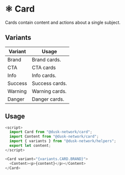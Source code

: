 
<Meta title="Docs/Components/Organisms/Card" />

# ⚛️ Card

Cards contain content and actions about a single subject.

## Variants

| Variant | Usage          |
| ------- | -------------- |
| Brand   | Brand cards.   |
| CTA     | CTA cards      |
| Info    | Info cards.    |
| Success | Success cards. |
| Warning | Warning cards. |
| Danger  | Danger cards.  |

## Usage

```js
<script>
  import Card from "@dusk-network/card";
  import Content from "@dusk-network/card";
  import { variants } from "@dusk-network/helpers";
  export let content;
</script>

<Card variant="{variants.CARD.BRAND}">
  <Content><p>{content}</p></Content>
</Card>
```
